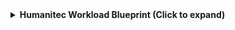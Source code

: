 <details>
<summary><b>Humanitec Workload Blueprint (Click to expand)</b></summary>

```json showLineNumbers

{
  "identifier": "humanitecWorkload",
  "title": "Workload",
  "icon": "Cluster",
  "schema": {
    "properties": {
      "class": {
        "title": "Class",
        "description": "The class of the workload",
        "type": "string",
        "icon": "DefaultProperty"
      },
      "driverType": {
        "title": "Driver Type",
        "description": "The driver type of the workload",
        "type": "string",
        "icon": "DefaultProperty"
      },
      "definitionId": {
        "title": "Definition ID",
        "description": "The definition ID of the workload",
        "type": "string",
        "icon": "DefaultProperty"
      },
      "definitionVersionId": {
        "title": "Definition Version ID",
        "description": "The definition version ID of the workload",
        "type": "string",
        "icon": "DefaultProperty"
      },
      "status": {
        "title": "Status",
        "description": "The status of the workload",
        "type": "string",
        "icon": "DefaultProperty"
      },
      "updatedAt": {
        "title": "Update Date",
        "description": "The date and time when the workload was last updated",
        "type": "string",
        "format": "date-time",
        "icon": "DefaultProperty"
      }
    },
    "required": []
  },
  "mirrorProperties": {},
  "calculationProperties": {},
  "aggregationProperties": {},
  "relations": {
    "humanitecEnvironment": {
      "title": "Environment",
      "target": "humanitecEnvironment",
      "required": false,
      "many": false
    }
  }
}
```
</details>